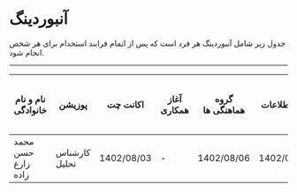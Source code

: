 # آنبوردینگ

جدول زیر شامل آنبوردینگ هر فرد است که پس از اتمام فرایند استخدام برای هر شخص انجام شود.

<hr></hr>

| نام و نام خانوادگی | پوزیشن        | اکانت چت   | آغاز همکاری | گروه هماهنگی ها | فرم اطلاعات | محرمانگی   | تفاهم نامه کارآموزی و کارورزی | جلسه نهایی با آقای نیارکی | اکانت Jira (به همراه ایجاد پروژه شخصی) | اکانت Confluence (صرفا با جیرا سینک شود.) | پروژه شخصی | دی-نگ      | تقویم همکاران  | اکانت Cloud (در صورت نیاز ) | اطلاعات پرداختی ماه اول | آپلود اطلاعات در Cloud | پروفایل پرسنلی | حضوری/دورکار | تحویل فرد به پروژه | ارسال متریک های ارزیابی | دفترچه تلفن |
|--------------------|---------------|------------|-------------|-----------------|-------------|------------|-------------------------------|---------------------------|----------------------------------------|-------------------------------------------|------------|------------|----------------|-----------------------------|-------------------------|------------------------|----------------|--------------|--------------------|-------------------------|-------------|
| محمد حسن زارع زاده | کارشناس تحلیل | 1402/08/03 | \-          | 1402/08/06      | 1402/08/06  | 1402/08/03 | \-                            |                           | 1402/08/06                             | 1402/08/06                                | 1402/08/06 | 1402/08/06 | ندارد          | فعلا نیاز نیست              |                         |                        | ندارد          | حضوری        | CODAL              |                         |             |